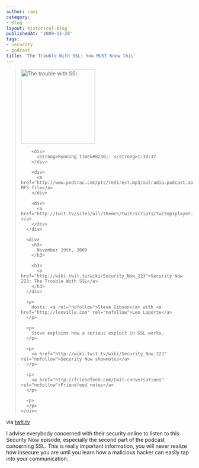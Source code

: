 ```yaml
---
author: rami
category:
- Blog
layout: historical-blog
publishedAt: '2009-11-20'
tags:
- security
- podcast
title: 'The Trouble With SSL: You MUST Know this'
---
```


<blockquote>
    <div>
      <div>
        <div class='p_embed p_image_embed'>
          <img alt="The trouble with SSl" height="200" src="/assets/images/content/blog/the-trouble-with-ssl.jpg" width="200" />
        </div>
        
        <div>
          <strong>Running time&#8230;: </strong>1:30:37
        </div>
        
        <div>
          <a href="http://www.podtrac.com/pts/redirect.mp3/aolradio.podcast.aol.com/sn/sn0223.mp3">Download MP3 file</a>
        </div>
        
        <div>
          <a href="http://twit.tv/sites/all/themes/twit/scripts/twitmp3player.swf"></a>
        </div>
      </div>
      
      <div>
        <h3>
          November 19th, 2009
        </h3>
        
        <h3>
          <a href="http://wiki.twit.tv/wiki/Security_Now_223">Security Now 223: The Trouble With SSL</a>
        </h3>
      </div>
      
      <p>
        Hosts: <a rel="nofollow">Steve Gibson</a> with <a href="http://leoville.com" rel="nofollow">Leo Laporte</a>
      </p>
      
      <p>
        Steve explains how a serious exploit in SSL works.
      </p>
      
      <p>
        <a href="http://wiki.twit.tv/wiki/Security_Now_223" rel="nofollow">Security Now shownotes</a>
      </p>
      
      <p>
        <a href="http://friendfeed.com/twit-conversations" rel="nofollow">Friendfeed notes</a>
      </p>
      
      <p>
      </p>
    </div>
  </blockquote>
  
via [twit.tv](http://twit.tv/sn)
  
I advise everybody concerned with their security online to listen to this Security Now episode, especially the second part of the podcast concerning SSL. This is really important information, you will never realize how insecure you are until you learn how a malicious hacker can easily tap into your communication.